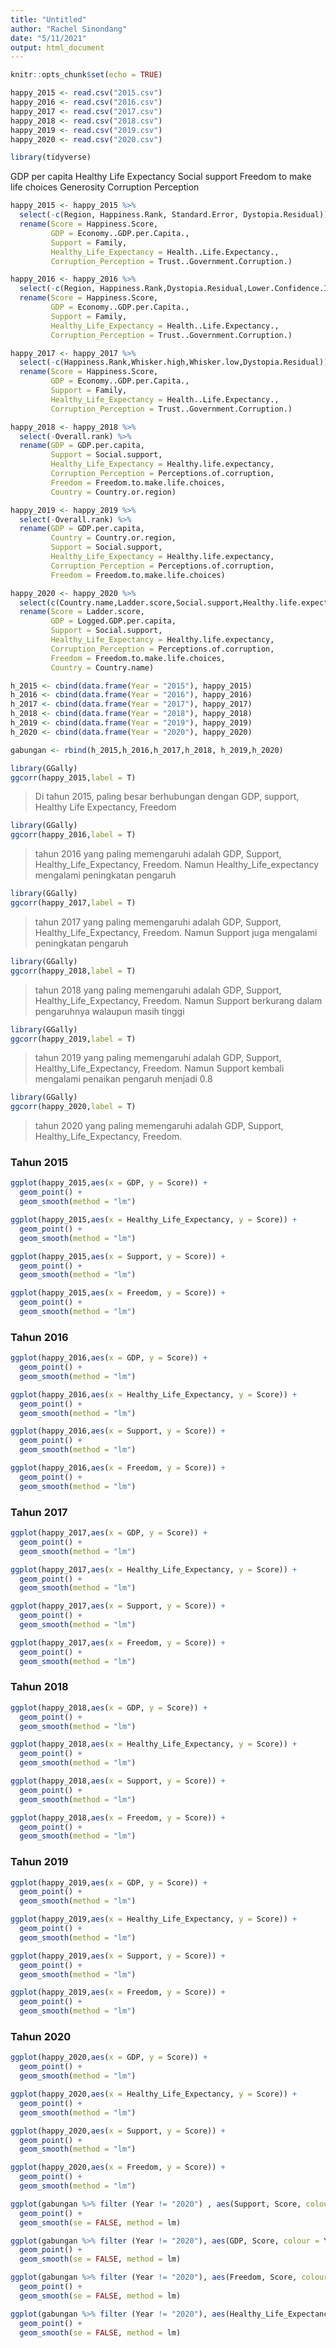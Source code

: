 ---
title: "Untitled"
author: "Rachel Sinondang"
date: "5/11/2021"
output: html_document
---

```{r setup, include=FALSE}
knitr::opts_chunk$set(echo = TRUE)
```

```{r}
happy_2015 <- read.csv("2015.csv")
happy_2016 <- read.csv("2016.csv")
happy_2017 <- read.csv("2017.csv")
happy_2018 <- read.csv("2018.csv")
happy_2019 <- read.csv("2019.csv")
happy_2020 <- read.csv("2020.csv")
```

```{r}
library(tidyverse)
```

GDP per capita
Healthy Life Expectancy
Social support
Freedom to make life choices
Generosity
Corruption Perception

```{r}
happy_2015 <- happy_2015 %>%
  select(-c(Region, Happiness.Rank, Standard.Error, Dystopia.Residual)) %>%
  rename(Score = Happiness.Score,
         GDP = Economy..GDP.per.Capita.,
         Support = Family,
         Healthy_Life_Expectancy = Health..Life.Expectancy.,
         Corruption_Perception = Trust..Government.Corruption.)

happy_2016 <- happy_2016 %>% 
  select(-c(Region, Happiness.Rank,Dystopia.Residual,Lower.Confidence.Interval,Upper.Confidence.Interval)) %>%
  rename(Score = Happiness.Score,
         GDP = Economy..GDP.per.Capita.,
         Support = Family,
         Healthy_Life_Expectancy = Health..Life.Expectancy.,
         Corruption_Perception = Trust..Government.Corruption.)

happy_2017 <- happy_2017 %>%
  select(-c(Happiness.Rank,Whisker.high,Whisker.low,Dystopia.Residual)) %>%
  rename(Score = Happiness.Score,
         GDP = Economy..GDP.per.Capita.,
         Support = Family,
         Healthy_Life_Expectancy = Health..Life.Expectancy.,
         Corruption_Perception = Trust..Government.Corruption.)

happy_2018 <- happy_2018 %>%
  select(-Overall.rank) %>%
  rename(GDP = GDP.per.capita,
         Support = Social.support,
         Healthy_Life_Expectancy = Healthy.life.expectancy,
         Corruption_Perception = Perceptions.of.corruption,
         Freedom = Freedom.to.make.life.choices,
         Country = Country.or.region)

happy_2019 <- happy_2019 %>%
  select(-Overall.rank) %>%
  rename(GDP = GDP.per.capita,
         Country = Country.or.region,
         Support = Social.support,
         Healthy_Life_Expectancy = Healthy.life.expectancy,
         Corruption_Perception = Perceptions.of.corruption,
         Freedom = Freedom.to.make.life.choices)

happy_2020 <- happy_2020 %>%
  select(c(Country.name,Ladder.score,Social.support,Healthy.life.expectancy,Perceptions.of.corruption,Freedom.to.make.life.choices,Generosity,Logged.GDP.per.capita)) %>%
  rename(Score = Ladder.score,
         GDP = Logged.GDP.per.capita,
         Support = Social.support,
         Healthy_Life_Expectancy = Healthy.life.expectancy,
         Corruption_Perception = Perceptions.of.corruption,
         Freedom = Freedom.to.make.life.choices,
         Country = Country.name)
```

```{r}
h_2015 <- cbind(data.frame(Year = "2015"), happy_2015)
h_2016 <- cbind(data.frame(Year = "2016"), happy_2016)
h_2017 <- cbind(data.frame(Year = "2017"), happy_2017)
h_2018 <- cbind(data.frame(Year = "2018"), happy_2018)
h_2019 <- cbind(data.frame(Year = "2019"), happy_2019)
h_2020 <- cbind(data.frame(Year = "2020"), happy_2020)
```

```{r}
gabungan <- rbind(h_2015,h_2016,h_2017,h_2018, h_2019,h_2020)
```

```{r}
library(GGally)
ggcorr(happy_2015,label = T)
```
> Di tahun 2015, paling besar berhubungan dengan GDP, support, Healthy Life Expectancy, Freedom  

```{r}
library(GGally)
ggcorr(happy_2016,label = T)
```
> tahun 2016 yang paling memengaruhi adalah GDP, Support, Healthy_Life_Expectancy, Freedom. Namun Healthy_Life_expectancy mengalami peningkatan pengaruh  

```{r}
library(GGally)
ggcorr(happy_2017,label = T)
```
> tahun 2017 yang paling memengaruhi adalah GDP, Support, Healthy_Life_Expectancy, Freedom. Namun Support juga mengalami peningkatan pengaruh  

```{r}
library(GGally)
ggcorr(happy_2018,label = T)
```
> tahun 2018 yang paling memengaruhi adalah GDP, Support, Healthy_Life_Expectancy, Freedom. Namun Support berkurang dalam pengaruhnya walaupun masih tinggi  

```{r}
library(GGally)
ggcorr(happy_2019,label = T)
```
> tahun 2019 yang paling memengaruhi adalah GDP, Support, Healthy_Life_Expectancy, Freedom. Namun Support kembali mengalami penaikan pengaruh menjadi 0.8  

```{r}
library(GGally)
ggcorr(happy_2020,label = T)
```
> tahun 2020 yang paling memengaruhi adalah GDP, Support, Healthy_Life_Expectancy, Freedom.  

### Tahun 2015

```{r}
ggplot(happy_2015,aes(x = GDP, y = Score)) +
  geom_point() +
  geom_smooth(method = "lm")
```

```{r}
ggplot(happy_2015,aes(x = Healthy_Life_Expectancy, y = Score)) +
  geom_point() +
  geom_smooth(method = "lm")
```

```{r}
ggplot(happy_2015,aes(x = Support, y = Score)) +
  geom_point() +
  geom_smooth(method = "lm")
```

```{r}
ggplot(happy_2015,aes(x = Freedom, y = Score)) +
  geom_point() +
  geom_smooth(method = "lm")
```

### Tahun 2016

```{r}
ggplot(happy_2016,aes(x = GDP, y = Score)) +
  geom_point() +
  geom_smooth(method = "lm")
```

```{r}
ggplot(happy_2016,aes(x = Healthy_Life_Expectancy, y = Score)) +
  geom_point() +
  geom_smooth(method = "lm")
```

```{r}
ggplot(happy_2016,aes(x = Support, y = Score)) +
  geom_point() +
  geom_smooth(method = "lm")
```

```{r}
ggplot(happy_2016,aes(x = Freedom, y = Score)) +
  geom_point() +
  geom_smooth(method = "lm")
```

### Tahun 2017

```{r}
ggplot(happy_2017,aes(x = GDP, y = Score)) +
  geom_point() +
  geom_smooth(method = "lm")
```

```{r}
ggplot(happy_2017,aes(x = Healthy_Life_Expectancy, y = Score)) +
  geom_point() +
  geom_smooth(method = "lm")
```

```{r}
ggplot(happy_2017,aes(x = Support, y = Score)) +
  geom_point() +
  geom_smooth(method = "lm")
```

```{r}
ggplot(happy_2017,aes(x = Freedom, y = Score)) +
  geom_point() +
  geom_smooth(method = "lm")
```

### Tahun 2018

```{r}
ggplot(happy_2018,aes(x = GDP, y = Score)) +
  geom_point() +
  geom_smooth(method = "lm")
```

```{r}
ggplot(happy_2018,aes(x = Healthy_Life_Expectancy, y = Score)) +
  geom_point() +
  geom_smooth(method = "lm")
```

```{r}
ggplot(happy_2018,aes(x = Support, y = Score)) +
  geom_point() +
  geom_smooth(method = "lm")
```

```{r}
ggplot(happy_2018,aes(x = Freedom, y = Score)) +
  geom_point() +
  geom_smooth(method = "lm")
```

### Tahun 2019

```{r}
ggplot(happy_2019,aes(x = GDP, y = Score)) +
  geom_point() +
  geom_smooth(method = "lm")
```

```{r}
ggplot(happy_2019,aes(x = Healthy_Life_Expectancy, y = Score)) +
  geom_point() +
  geom_smooth(method = "lm")
```

```{r}
ggplot(happy_2019,aes(x = Support, y = Score)) +
  geom_point() +
  geom_smooth(method = "lm")
```

```{r}
ggplot(happy_2019,aes(x = Freedom, y = Score)) +
  geom_point() +
  geom_smooth(method = "lm")
```

### Tahun 2020

```{r}
ggplot(happy_2020,aes(x = GDP, y = Score)) +
  geom_point() +
  geom_smooth(method = "lm")
```

```{r}
ggplot(happy_2020,aes(x = Healthy_Life_Expectancy, y = Score)) +
  geom_point() +
  geom_smooth(method = "lm")
```

```{r}
ggplot(happy_2020,aes(x = Support, y = Score)) +
  geom_point() +
  geom_smooth(method = "lm")
```

```{r}
ggplot(happy_2020,aes(x = Freedom, y = Score)) +
  geom_point() +
  geom_smooth(method = "lm")
```

```{r}
ggplot(gabungan %>% filter (Year != "2020") , aes(Support, Score, colour = Year)) +
  geom_point() +
  geom_smooth(se = FALSE, method = lm)
```

```{r}
ggplot(gabungan %>% filter (Year != "2020"), aes(GDP, Score, colour = Year)) +
  geom_point() +
  geom_smooth(se = FALSE, method = lm)
```

```{r}
ggplot(gabungan %>% filter (Year != "2020"), aes(Freedom, Score, colour = Year)) +
  geom_point() +
  geom_smooth(se = FALSE, method = lm)
```

```{r}
ggplot(gabungan %>% filter (Year != "2020"), aes(Healthy_Life_Expectancy, Score, colour = Year)) +
  geom_point() +
  geom_smooth(se = FALSE, method = lm)
```